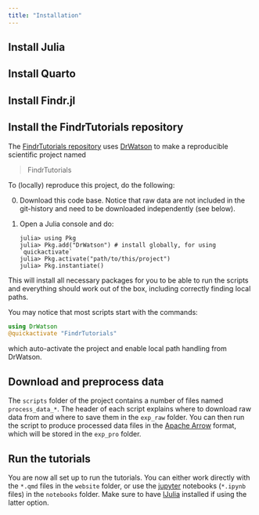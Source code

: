 ```yaml
---
title: "Installation"
---
```


## Install Julia

## Install Quarto

## Install Findr.jl

## Install the FindrTutorials repository

The [FindrTutorials repository](https://github.com/tmichoel/FindrTutorials) uses [DrWatson](https://juliadynamics.github.io/DrWatson.jl/stable/)
to make a reproducible scientific project named

> FindrTutorials

To (locally) reproduce this project, do the following:

0. Download this code base. Notice that raw data are not included in the
   git-history and need to be downloaded independently (see below).
1. Open a Julia console and do:
   ```
   julia> using Pkg
   julia> Pkg.add("DrWatson") # install globally, for using `quickactivate`
   julia> Pkg.activate("path/to/this/project")
   julia> Pkg.instantiate()
   ```

This will install all necessary packages for you to be able to run the scripts and
everything should work out of the box, including correctly finding local paths.

You may notice that most scripts start with the commands:
```julia
using DrWatson
@quickactivate "FindrTutorials"
```
which auto-activate the project and enable local path handling from DrWatson.

## Download and preprocess data

The `scripts` folder of the project contains a number of files named `process_data_*`. The header of each script explains where to download raw data from and where to save them in the `exp_raw` folder. You can then run the script to produce processed data files in the [Apache Arrow](https://arrow.apache.org/) format, which will be stored in the `exp_pro` folder.

## Run the tutorials

You are now all set up to run the tutorials. You can either work directly with the `*.qmd` files in the `website` folder, or use the [jupyter](https://jupyter.org/) notebooks (`*.ipynb` files) in the `notebooks` folder. Make sure to have [IJulia](https://julialang.github.io/IJulia.jl/stable/) installed if using the latter option.